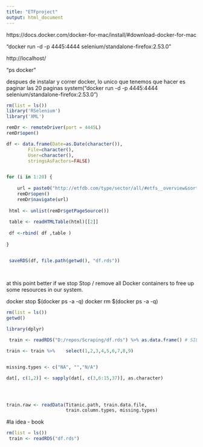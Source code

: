 ```yaml
---
title: "ETFproject"
output: html_document
---
```



https://docs.docker.com/docker-for-mac/install/#download-docker-for-mac


"docker run -d -p 4445:4444 selenium/standalone-firefox:2.53.0"

http://localhost/

"ps docker"

despues de instalar y correr docker, lo unico que tenemos que hacer es paginar
las 20 paginas
system("docker run -d -p 4445:4444 selenium/standalone-firefox:2.53.0")



```r
rm(list = ls())
library('RSelenium')
library('XML')

remDr <- remoteDriver(port = 4445L)
remDr$open()

df <- data.frame(Date=as.Date(character()),
		File=character(), 
		User=character(), 
		stringsAsFactors=FALSE) 


for (i in 1:20) {  
	
	url = paste0("http://etfdb.com/type/sector/all/#etfs__overview&sort_name=assets_under_management&sort_order=desc&page=",i)
	remDr$open()
	remDr$navigate(url)
	
 html <- unlist(remDr$getPageSource())
 
 table <- readHTMLTable(html)[[2]]
 
 df <-rbind( df ,table )
 
}


 saveRDS(df, file.path(getwd(), "df.rds"))
 
 

```
at this point better if we stop Stop / remove all Docker containers to free up some resources in our system. 

docker stop $(docker ps -a -q) 
docker rm $(docker ps -a -q)



```r
rm(list = ls())
getwd()

library(dplyr)

 train <- readRDS("D:/repos/Scraping/df.rds") %>% as.data.frame() # SILENCE

train <- train %>%    select(1,2,3,4,5,6,7,8,9)


missing.types <- c("NA", "","N/A")

dat[, c(1,2)] <- sapply(dat[, c(3,6:15,37)], as.character)




train.raw <- readData(Titanic.path, train.data.file, 
                      train.column.types, missing.types)


```

#la idea - book

 
```r
rm(list = ls())
 train <- readRDS("df.rds")
 

```
 
 